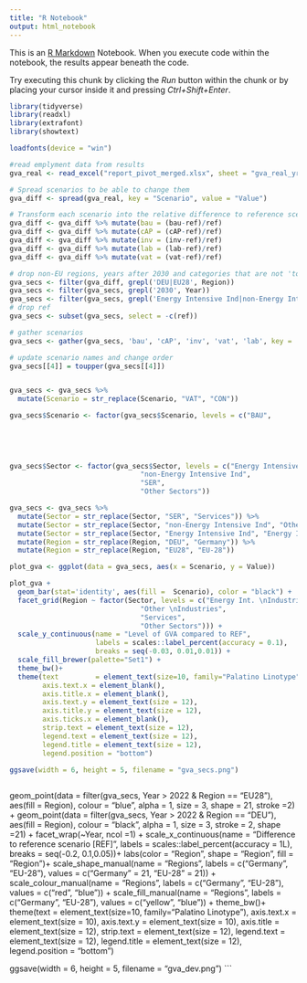 ```yaml
---
title: "R Notebook"
output: html_notebook
---
```


This is an [R Markdown](http://rmarkdown.rstudio.com) Notebook. When you execute code within the notebook, the results appear beneath the code. 

Try executing this chunk by clicking the *Run* button within the chunk or by placing your cursor inside it and pressing *Ctrl+Shift+Enter*. 

```r
library(tidyverse)
library(readxl)
library(extrafont)
library(showtext)

loadfonts(device = "win")
```

```r
#read emplyment data from results
gva_real <- read_excel("report_pivot_merged.xlsx", sheet = "gva_real_yr")
```

```r

# Spread scenarios to be able to change them
gva_diff <- spread(gva_real, key = "Scenario", value = "Value")

# Transform each scenario into the relative difference to reference scenario
gva_diff <- gva_diff %>% mutate(bau = (bau-ref)/ref)
gva_diff <- gva_diff %>% mutate(cAP = (cAP-ref)/ref)
gva_diff <- gva_diff %>% mutate(inv = (inv-ref)/ref)
gva_diff <- gva_diff %>% mutate(lab = (lab-ref)/ref)
gva_diff <- gva_diff %>% mutate(vat = (vat-ref)/ref)
```

```r
# drop non-EU regions, years after 2030 and categories that are not 'total'
gva_secs <- filter(gva_diff, grepl('DEU|EU28', Region))
gva_secs <- filter(gva_secs, grepl('2030', Year))
gva_secs <- filter(gva_secs, grepl('Energy Intensive Ind|non-Energy Intensive Ind|Other Sectors|SER', Sector))
# drop ref
gva_secs <- subset(gva_secs, select = -c(ref))

# gather scenarios
gva_secs <- gather(gva_secs, 'bau', 'cAP', 'inv', 'vat', 'lab', key = 'Scenario', value = 'Value')

# update scenario names and change order
gva_secs[[4]] = toupper(gva_secs[[4]])


gva_secs <- gva_secs %>%
  mutate(Scenario = str_replace(Scenario, "VAT", "CON"))

gva_secs$Scenario <- factor(gva_secs$Scenario, levels = c("BAU",
                                                                            "CON",
                                                                            "LAB",
                                                                            "CAP",
                                                                            "INV"))

gva_secs$Sector <- factor(gva_secs$Sector, levels = c("Energy Intensive Ind",
                                "non-Energy Intensive Ind",
                                "SER",
                                "Other Sectors"))
```

```r
gva_secs <- gva_secs %>%
  mutate(Sector = str_replace(Sector, "SER", "Services")) %>%
  mutate(Sector = str_replace(Sector, "non-Energy Intensive Ind", "Other \nIndustries")) %>%
  mutate(Sector = str_replace(Sector, "Energy Intensive Ind", "Energy Int. \nIndustries")) %>%
  mutate(Region = str_replace(Region, "DEU", "Germany")) %>%
  mutate(Region = str_replace(Region, "EU28", "EU-28"))
```

```r
plot_gva <- ggplot(data = gva_secs, aes(x = Scenario, y = Value))

plot_gva +
  geom_bar(stat='identity', aes(fill =  Scenario), color = "black") +
  facet_grid(Region ~ factor(Sector, levels = c("Energy Int. \nIndustries",
                                "Other \nIndustries",
                                "Services",
                                "Other Sectors"))) +
  scale_y_continuous(name = "Level of GVA compared to REF",
                     labels = scales::label_percent(accuracy = 0.1),
                     breaks = seq(-0.03, 0.01,0.01)) +
  scale_fill_brewer(palette="Set1") +
  theme_bw()+
  theme(text         = element_text(size=10, family="Palatino Linotype"),
        axis.text.x = element_blank(),
        axis.title.x = element_blank(),
        axis.text.y = element_text(size = 12),
        axis.title.y = element_text(size = 12),
        axis.ticks.x = element_blank(), 
        strip.text = element_text(size = 12),
        legend.text = element_text(size = 12),
        legend.title = element_text(size = 12),
        legend.position = "bottom")

ggsave(width = 6, height = 5, filename = "gva_secs.png")
  
```
  geom_point(data = filter(gva_secs, Year > 2022 & Region == "EU28"), 
             aes(fill = Region), 
             colour = "blue",
             alpha = 1, 
             size = 3, 
             shape = 21, 
             stroke =2) +
  geom_point(data = filter(gva_secs, Year > 2022 & Region == "DEU"), 
             aes(fill = Region), 
             colour = "black",
             alpha = 1, 
             size = 3, 
             stroke = 2, 
             shape =21) +
  facet_wrap(~Year, ncol =1) +
  scale_x_continuous(name = "Difference to reference scenario [REF]",
                     labels = scales::label_percent(accuracy = 1L), breaks = seq(-0.2, 0.1,0.05))+
  labs(color = "Region",
       shape = "Region",
       fill = "Region")+
  scale_shape_manual(name = "Regions",
                     labels = c("Germany", "EU-28"),
                     values = c("Germany" = 21, "EU-28" = 21)) +
  scale_colour_manual(name = "Regions",
                     labels = c("Germany", "EU-28"),
                     values = c("red", "blue")) +
  scale_fill_manual(name = "Regions",
                     labels = c("Germany", "EU-28"),
                     values = c("yellow", "blue")) +
  theme_bw()+
  theme(text         = element_text(size=10, family="Palatino Linotype"),
        axis.text.x = element_text(size = 10),
        axis.text.y = element_text(size = 10),
        axis.title = element_text(size = 12),
        strip.text = element_text(size = 12),
        legend.text = element_text(size = 12),
        legend.title = element_text(size = 12),
        legend.position = "bottom")
  
ggsave(width = 6, height = 5, filename = "gva_dev.png")
```
